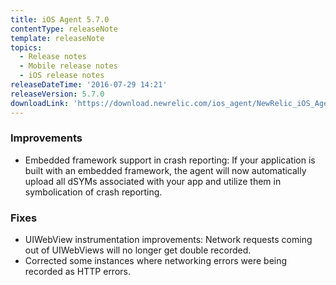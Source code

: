 ```yaml
---
title: iOS Agent 5.7.0
contentType: releaseNote
template: releaseNote
topics:
  - Release notes
  - Mobile release notes
  - iOS release notes
releaseDateTime: '2016-07-29 14:21'
releaseVersion: 5.7.0
downloadLink: 'https://download.newrelic.com/ios_agent/NewRelic_iOS_Agent_5.7.0.zip'
---
```


### Improvements

* Embedded framework support in crash reporting: If your application is built with an embedded framework, the agent will now automatically upload all dSYMs associated with your app and utilize them in symbolication of crash reporting.

### Fixes

* UIWebView instrumentation improvements: Network requests coming out of UIWebViews will no longer get double recorded.
* Corrected some instances where networking errors were being recorded as HTTP errors.
